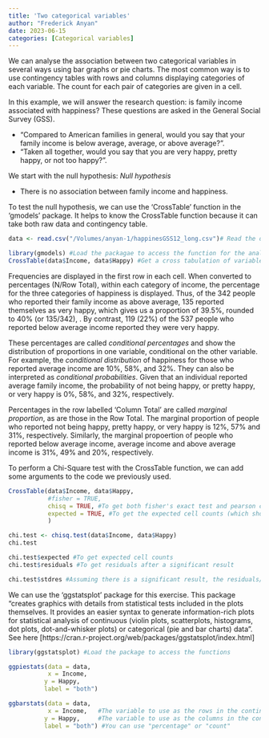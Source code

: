```yaml
---
title: 'Two categorical variables'
author: "Frederick Anyan"
date: 2023-06-15
categories: [Categorical variables]
---
```

We can analyse the association between two categorical variables in several ways using bar graphs or pie charts. The most common way is to use contingency tables with rows and columns displaying categories of each variable. The count for each pair of categories are given in a cell. 

In this example, we will answer the research question: is family income associated with happiness? These questions are asked in the General Social Survey (GSS).
<ul>
 <li>"Compared to American families in general, would you say that your family income is      below average, average, or above average?".</li> 
 <li>"Taken all together, would you say that you are very happy, pretty happy, or not too     happy?".</li>
</ul>

We start with the null hypothesis:
*Null hypothesis*
<ul>
  <li>There is no association between family income and happiness.</li>
</ul>

To test the null hypothesis, we can use the 'CrossTable' function in the 'gmodels' package. It helps to know the CrossTable function because it can take both raw data and contingency table. 

```r
data <- read.csv("/Volumes/anyan-1/happinesGSS12_long.csv")# Read the data for the analysis 
```


```r
library(gmodels) #Load the packagae to access the function for the analysis
CrossTable(data$Income, data$Happy) #Get a cross tabulation of variables with cell counts/contingency table
```

Frequencies are displayed in the first row in each cell. When converted to percentages (N/Row Total), within each category of income, the percentage for the three categories of happiness is displayed. Thus, of the 342 people who reported their family income as above average, 135 reported themselves as very happy, which gives us a proportion of 39.5%, rounded to 40% (or 135/342), . By contrast, 119 (22%) of the 537 people who reported below average income reported they were very happy. 

These percentages are called *conditional percentages* and show the distribution of proportions in one variable, conditional on the other variable. For example, the *conditional distribution* of happiness for those who reported average income are 10%, 58%, and 32%. They can also be interpreted as *conditional probabilities*. Given that an individual reported average family income, the probability of not being happy, or pretty happy, or very happy is 0%, 58%, and 32%, respectively.

Percentages in the row labelled 'Column Total' are called *marginal proportion*, as are those in the Row Total. The marginal proportion of people who reported not being happy, pretty happy, or very happy is 12%, 57% and 31%, respectively. Similarly, the marginal propoertion of people who reported below average income, average income and above average income is 31%, 49% and 20%, respectively. 

To perform a Chi-Square test with the CrossTable function, we can add some arguments to the code we previously used. 

```r
CrossTable(data$Income, data$Happy, 
           #fisher = TRUE, 
           chisq = TRUE, #To get both fisher's exact test and pearson chi-sqaure
           expected = TRUE, #To get the expected cell counts (which should be > 5 in each cell)
           ) 
```

```r
chi.test <- chisq.test(data$Income, data$Happy)
chi.test 
```

```r
chi.test$expected #To get expected cell counts
chi.test$residuals #To get residuals after a significant result
```

```r
chi.test$stdres #Assuming there is a significant result, the residuals/standardized residuals can help us to understand the patterns of association
```

We can use the 'ggstatsplot' package for this exercise. This package "creates graphics with details from statistical tests included in the plots themselves. It provides an easier syntax to generate information-rich plots for statistical analysis of continuous (violin plots, scatterplots, histograms, dot plots, dot-and-whisker plots) or categorical (pie and bar charts) data". See here [https://cran.r-project.org/web/packages/ggstatsplot/index.html]

```r
library(ggstatsplot) #Load the package to access the functions
```

```r
ggpiestats(data = data,
           x = Income,
          y = Happy,
          label = "both")
```


```r
ggbarstats(data = data,
           x = Income,   #The variable to use as the rows in the contingency table
          y = Happy,     #The variable to use as the columns in the contingency table.
          label = "both") #You can use "percentage" or "count"
```









